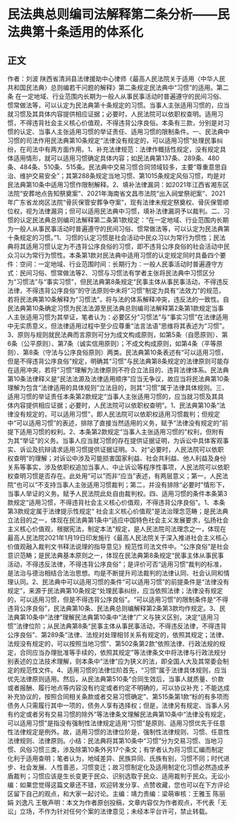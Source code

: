 # 民法典总则编司法解释第二条分析——民法典第十条适用的体系化
## 正文
作者：刘波 陕西省清涧县法律援助中心律师《最高人民法院关于适用〈中华人民共和国民法典〉总则编若干问题的解释》第二条规定民法典中“习惯”的适用。第二条 在一定地域、行业范围内长期为一般人从事民事活动时普遍遵守的民间习俗、惯常做法等，可以认定为民法典第十条规定的习惯。当事人主张适用习惯的，应当就习惯及其具体内容提供相应证据；必要时，人民法院可以依职权查明。适用习惯，不得违背社会主义核心价值观，不得违背公序良俗。本条有三款，分别是对习惯的认定、当事人主张适用习惯的举证责任、适用习惯的限制条件。一、民法典中习惯的司法作用民法典第10条规定“法律没有规定的，可以适用习惯”处理民事纠纷，在司法中有两方面作用。1、补充法律规范：法律作概括性规定，没有规定具体适用情形，就可以适用习惯确定具体内容；如民法典第137条、289条、480条、484条、510条、515条。民法典中交易习惯合同领域较多，主要“尊重意思自治、维护交易安全”；其第288条规定当地习惯、第1015条规定风俗习惯，均是对民法典第10条中适用习惯作限制解释。2、填补法律漏洞：如2021年江西省湘东区法院“安葬地点告知祭奠案”、2021年海南省文昌市法院“出入祠堂祭祀案”、2021年广东省龙岗区法院“骨灰保管安葬争夺案”，现有法律未规定祭奠权、骨灰保管顺位权，视为法律漏洞；但可以适用民法典中习惯，填补法律漏洞予以裁判。二、习惯的认定民法典总则编司法解释第二条第1款规定：“在一定地域、行业范围内长期为一般人从事民事活动时普遍遵守的民间习俗、惯常做法等，可以认定为民法典第十条规定的习惯。”1、习惯的认定习惯是社会活动中民众习以为常行为惯性；民法典将其适用习惯认定为不违背公序良俗的习惯，即不违背公序良俗的社会活动中民众习以为常行为惯性。本条第1款对民法典中适用习惯的认定规定同时具备四个要件：空间：一定地域、行业范围时间：长期行为：一般人民事活动时普遍遵守方式：民间习俗、惯常做法等2、习惯与习惯法有学者主张将民法典中习惯区分为“习惯法”与“事实习惯”，但民法典第8条规定“民事主体从事民事活动，不得违反法律，不得违背公序良俗”的守法原则中未将“习惯”制定为具有“法效力”的规范，若将民法典第10条解释为“习惯法”，将与法的体系解释冲突，违反法的一致性。自民法典第10条确定习惯为民法法源至民法典总则编司法解释第2条第1款规定当事人主张适用习惯为其举证，笔者认为：必要区分“习惯法”与“事实习惯”在法律适用中无实质意义，但法律适用过程中至少应尊重“法言法语”思维将其表述为“习惯”。3、原则与规则就民法典而言原则可分为成文构成原则，如第5条（自愿原则）、第6条（公平原则）、第7条（诚实信用原则）；不成文构成原则，如第4条（平等原则）、第8条（守法与公序良俗原则）两类。民法典第10条表述有“可以适用习惯，但是不得违背公序良俗”规定，明确其“习惯”与民法典第8条规定的法律原则可能存在适用冲突，若将“习惯”理解为法律原则不符合立法目的、违背法律体系。民法典第10条法律释义是“民法法源及法律适用顺序”应当无争议，故应当将民法典第10条理解为包含“法律适用的具体规则”立法目的，则其“习惯”属于法律具体规则。三、适用习惯的举证责任本条第2款规定“当事人主张适用习惯的，应当就习惯及其具体内容提供相应证据；必要时，人民法院可以依职权查明”。1、民法典第10条“法律没有规定的，可以适用习惯”，即人民法院可以依职权适用习惯裁判；但规定中“可以适用习惯”的表述，排除了直接当然适用的义务，赋予“法律没有规定的”前提下适用习惯的权利。2、本条第2款规定“当事人主张适用习惯的”权利，但附有为其“举证”的义务。当事人应当就习惯的存在提供证据证明，为诉讼中具体客观事实、诉讼及抗辩请求适用习惯提供证据证明。3、对“必要时，人民法院可以依职权查明”的理解；对诉讼中涉及可能损害国家利益、社会共利益、他人利益及身份关系等事实，涉及依职权追加当事人、中止诉讼等程序性事项，人民法院可以依职权查明习惯是否存在。此处用“可以”而非“应当”表述，有两层意义；第一，人民法院“也可以”不支持当事人主张适用习惯裁判；第二，并没有排除“必要时”情形下，当事人举证的义务。赋予人民法院此处自由裁判权。四、适用习惯的条件本条第3款规定“适用习惯，不得违背社会主义核心价值观，不得违背公序良俗”。1、本条第3款规定属于法律提示性规定“ 社会主义核心价值观”是法治理念范畴；是民法典立法目的之一，体现在民法典第1条中“适应中国特色社会主义发展要求，弘扬社会主义核心价值观，根据宪法，制定本法”规定，是人民法院司法理念之一，体现在最高人民法院2021年1月19日印发施行《最高人民法院关于深入推进社会主义核心价值观融入裁判文书释法说理的指导意见》规范性司法文件中。“公序良俗”是社会意识范畴；是民法典基本原则之一，体现在民法典第8条规定“民事主体从事民事活动，不得违反法律，不得违背公序良俗”；是评价可否“适用习惯”裁判的标准，是法治与德治相结合法治思想。均是不断提升司法裁判的法律认同、社会认同和情理认同。2、民法典中可以适用习惯的条件“可以适用习惯”的前提条件是“法律没有规定”，来源于民法典第10条规定“处理民事纠纷，应当依照法律；法律没有规定的，可以适用习惯，但是不得违背公序良俗”。“可以适用习惯”的限制条件是“不得违背公序良俗”，民法典第10条、民法典总则编解释第2条第3款均作规定。3、民法典第10条中“法律”理解民法典第10条中“法律”广义与狭义区别，决定“适用习惯”法律位阶；从民法典第8条“民事主体从事民事活动，不得违反法律，不得违背公序良俗”、第289条“法律、法规对处理相邻关系有规定的，依照其规定；法律、法规没有规定的，可以按照当地习惯”、第502条第2款“依照法律、行政法规的规定，合同应当办理批准等手续的，依照其规定”等法律条文中将法律与行政法规分别表述的立法技术理解，则本条中“法律”应为狭义的法，即全国人大及其常委会制定的规范性文件。4、适用习惯的法律位阶首先，“习惯”属于法律具体规则，应当优先法律原则适用。然后，从民法典第510条“合同生效后，当事人就质量、价款或者报酬、履行地点等内容没有约定或者约定不明确的，可以协议补充；不能达成补充协议的，按照合同相关条款或者交易习惯确定”、第515条第1款“标的有多项而债务人只需履行其中一项的，债务人享有选择权；但是，法律另有规定、当事人另有约定或者另有交易习惯的除外”等法律条文理解民法典第10条中“法律没有规定，可以适用习惯”是指没有强制性法律规定适用“习惯”是原则、适用习惯优先于任意性法律规定是例外。故，适用习惯的法律位阶是，强制性法律规则、习惯、任意性法律规则、法律原则。小结：民法典将其第10条中“习惯”分为交易习惯、当地习惯、风俗习惯三类，涉及除第10条外另17个条文；有学者认为将习惯汇编而制定化利于适用查明；笔者认为，地域差异、民族异同、氏族有别，习惯不同；时代进步、社会发展、人性善恶，习惯变迁；故习惯制定化及适用制定化习惯必然造成矛盾裁判；习惯应该是生长变更于民众、识别选取于民众、适用裁判于民众。无讼小编：如果您觉得这篇文章还不错，欢迎转发分享、点赞收藏，您也可以在下方评论区留下自己的观点，和大家一起讨论。主编：靖力责编：梁萌审核：王雅玉 陈丽娟 刘逸凡 王敬声明：本文为作者原创投稿，文章内容仅为作者观点，不代表「无讼」立场，不作为针对任何个案的法律意见；未经本平台许可，禁止转载。